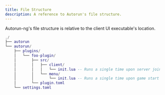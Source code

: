 ```yaml
---
title: File Structure
description: A reference to Autorun's file structure.
---
```


Autorun-ng's file structure is relative to the client UI executable's location.

```lua
./
├── autorun
└── autorun/
    ├── plugins/
    │   └── foo-plugin/
    │       ├── src/
    │       │   ├── client/
    │       │   │   └── init.lua -- Runs a single time upon server join
    │       │   └── menu/
    │       │       └── init.lua -- Runs a single time upon game start
    │       └── plugin.toml
    └── settings.toml
```
